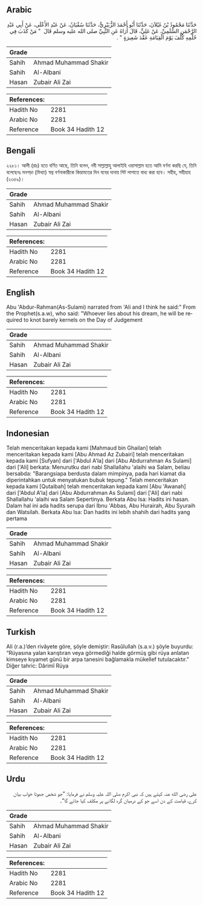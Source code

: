 ## Arabic


<div dir="rtl" lang="ar" style={{fontSize:'larger',backgroundColor:'#f8f9fa',padding:20}}>
حَدَّثَنَا مَحْمُودُ بْنُ غَيْلاَنَ، حَدَّثَنَا أَبُو أَحْمَدَ الزُّبَيْرِيُّ، حَدَّثَنَا سُفْيَانُ، عَنْ عَبْدِ الأَعْلَى، عَنْ أَبِي عَبْدِ الرَّحْمَنِ السُّلَمِيِّ، عَنْ عَلِيٍّ، قَالَ أُرَاهُ عَنِ النَّبِيِّ صلى الله عليه وسلم قَالَ ‏ "‏ مَنْ كَذَبَ فِي حُلْمِهِ كُلِّفَ يَوْمَ الْقِيَامَةِ عَقْدَ شَعِيرَةٍ ‏"‏ ‏.‏
</div>
<div style={{backgroundColor:'#f8f9fa',padding:20, marginBottom: 10}}><table> <thead> <tr> <th>Grade</th> <th></th> </tr> </thead> <tbody> <tr><td>Sahih</td><td>Ahmad Muhammad Shakir</td></tr><tr><td>Sahih</td><td>Al-Albani</td></tr><tr><td>Hasan</td><td>Zubair Ali Zai</td></tr></tbody></table><table> <thead> <tr> <th>References:</th> <th></th> </tr> </thead> <tbody><tr><td>Hadith No</td><td>2281</td></tr><tr><td>Arabic No</td><td>2281</td></tr><tr><td>Reference</td><td>Book 34 Hadith 12</td></tr></tbody></table></div>

## Bengali


<div dir="ltr" lang="bn" style={{fontSize:'larger',backgroundColor:'#f8f9fa',padding:20}}>
২২৮১। আলী (রাঃ) হতে বর্ণিত আছে, তিনি বলেন, নবী সাল্লাল্লাহু আলাইহি ওয়াসাল্লাম হতে আমি বর্ণনা করছি যে, তিনি বলেছেনঃ মনগড়া (মিথ্যা) স্বপ্ন বর্ণনাকারীকে কিয়ামতের দিন যবের দানায় গিট লাগাতে বাধ্য করা হবে। সহীহ, সহীহাহ (২৩৫৯)।
</div>
<div style={{backgroundColor:'#f8f9fa',padding:20, marginBottom: 10}}><table> <thead> <tr> <th>Grade</th> <th></th> </tr> </thead> <tbody> <tr><td>Sahih</td><td>Ahmad Muhammad Shakir</td></tr><tr><td>Sahih</td><td>Al-Albani</td></tr><tr><td>Hasan</td><td>Zubair Ali Zai</td></tr></tbody></table><table> <thead> <tr> <th>References:</th> <th></th> </tr> </thead> <tbody><tr><td>Hadith No</td><td>2281</td></tr><tr><td>Arabic No</td><td>2281</td></tr><tr><td>Reference</td><td>Book 34 Hadith 12</td></tr></tbody></table></div>

## English


<div dir="ltr" lang="en" style={{fontSize:'larger',backgroundColor:'#f8f9fa',padding:20}}>
Abu 'Abdur-Rahman(As-Sulami) narrated from 'Ali and I think he said:" From the Prophet(s.a.w), who said: "Whoever lies about his dream, he will be required to knot barely kernels on the Day of Judgement
</div>
<div style={{backgroundColor:'#f8f9fa',padding:20, marginBottom: 10}}><table> <thead> <tr> <th>Grade</th> <th></th> </tr> </thead> <tbody> <tr><td>Sahih</td><td>Ahmad Muhammad Shakir</td></tr><tr><td>Sahih</td><td>Al-Albani</td></tr><tr><td>Hasan</td><td>Zubair Ali Zai</td></tr></tbody></table><table> <thead> <tr> <th>References:</th> <th></th> </tr> </thead> <tbody><tr><td>Hadith No</td><td>2281</td></tr><tr><td>Arabic No</td><td>2281</td></tr><tr><td>Reference</td><td>Book 34 Hadith 12</td></tr></tbody></table></div>

## Indonesian


<div dir="ltr" lang="id" style={{fontSize:'larger',backgroundColor:'#f8f9fa',padding:20}}>
Telah menceritakan kepada kami [Mahmaud bin Ghailan] telah menceritakan kepada kami [Abu Ahmad Az Zubairi] telah menceritakan kepada kami [Sufyan] dari ['Abdul A'la] dari [Abu Abdurrahman As Sulami] dari ['Ali] berkata: Menurutku dari nabi Shallallahu 'alaihi wa Salam, beliau bersabda: "Barangsiapa berdusta dalam mimpinya, pada hari kiamat dia diperintahkan untuk menyatukan bubuk tepung." Telah menceritakan kepada kami [Qutaibah] telah menceritakan kepada kami [Abu 'Awanah] dari ['Abdul A'la] dari [Abu Abdurrahman As Sulami] dari ['Ali] dari nabi Shallallahu 'alaihi wa Salam Sepertinya. Berkata Abu Isa: Hadits ini hasan. Dalam hal ini ada hadits serupa dari Ibnu 'Abbas, Abu Hurairah, Abu Syuraih dan Watsilah. Berkata Abu Isa: Dan hadits ini lebih shahih dari hadits yang pertama
</div>
<div style={{backgroundColor:'#f8f9fa',padding:20, marginBottom: 10}}><table> <thead> <tr> <th>Grade</th> <th></th> </tr> </thead> <tbody> <tr><td>Sahih</td><td>Ahmad Muhammad Shakir</td></tr><tr><td>Sahih</td><td>Al-Albani</td></tr><tr><td>Hasan</td><td>Zubair Ali Zai</td></tr></tbody></table><table> <thead> <tr> <th>References:</th> <th></th> </tr> </thead> <tbody><tr><td>Hadith No</td><td>2281</td></tr><tr><td>Arabic No</td><td>2281</td></tr><tr><td>Reference</td><td>Book 34 Hadith 12</td></tr></tbody></table></div>

## Turkish


<div dir="ltr" lang="tr" style={{fontSize:'larger',backgroundColor:'#f8f9fa',padding:20}}>
Ali (r.a.)’den rivâyete göre, şöyle demiştir: Rasûlullah (s.a.v.) şöyle buyurdu: “Rüyasına yalan karıştıran veya görmediği halde görmüş gibi rüya anlatan kimseye kıyamet günü bir arpa tanesini bağlamakla mükellef tutulacaktır.” Diğer tahric: Dârimî Rüya
</div>
<div style={{backgroundColor:'#f8f9fa',padding:20, marginBottom: 10}}><table> <thead> <tr> <th>Grade</th> <th></th> </tr> </thead> <tbody> <tr><td>Sahih</td><td>Ahmad Muhammad Shakir</td></tr><tr><td>Sahih</td><td>Al-Albani</td></tr><tr><td>Hasan</td><td>Zubair Ali Zai</td></tr></tbody></table><table> <thead> <tr> <th>References:</th> <th></th> </tr> </thead> <tbody><tr><td>Hadith No</td><td>2281</td></tr><tr><td>Arabic No</td><td>2281</td></tr><tr><td>Reference</td><td>Book 34 Hadith 12</td></tr></tbody></table></div>

## Urdu


<div dir="rtl" lang="ur" style={{fontSize:'larger',backgroundColor:'#f8f9fa',padding:20}}>
علی رضی الله عنہ کہتے ہیں کہ نبی اکرم صلی اللہ علیہ وسلم نے فرمایا: ”جو شخص جھوٹا خواب بیان کرے، قیامت کے دن اسے جو کے درمیان گرہ لگانے پر مکلف کیا جائے گا“۔
</div>
<div style={{backgroundColor:'#f8f9fa',padding:20, marginBottom: 10}}><table> <thead> <tr> <th>Grade</th> <th></th> </tr> </thead> <tbody> <tr><td>Sahih</td><td>Ahmad Muhammad Shakir</td></tr><tr><td>Sahih</td><td>Al-Albani</td></tr><tr><td>Hasan</td><td>Zubair Ali Zai</td></tr></tbody></table><table> <thead> <tr> <th>References:</th> <th></th> </tr> </thead> <tbody><tr><td>Hadith No</td><td>2281</td></tr><tr><td>Arabic No</td><td>2281</td></tr><tr><td>Reference</td><td>Book 34 Hadith 12</td></tr></tbody></table></div>